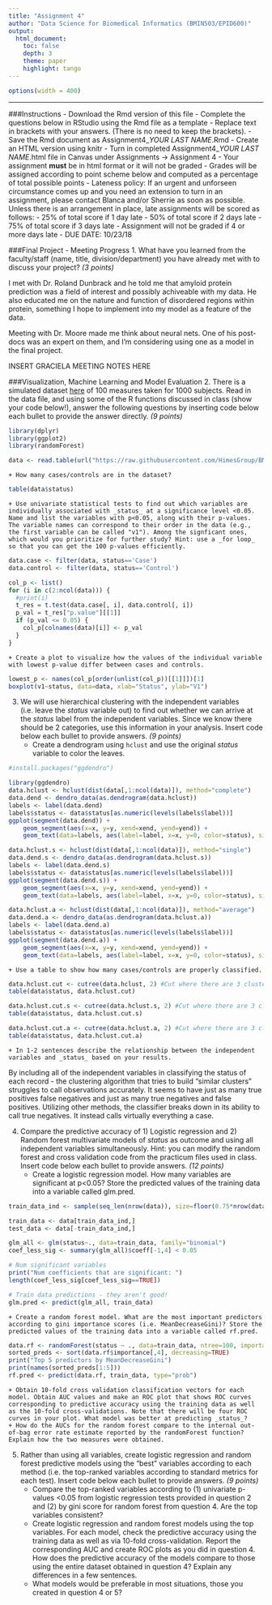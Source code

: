 ```yaml
---
title: "Assignment 4"
author: "Data Science for Biomedical Informatics (BMIN503/EPID600)"
output:
  html_document:
    toc: false 
    depth: 3 
    theme: paper 
    highlight: tango
---
```


```r
options(width = 400)
```   

***

###Instructions
- Download the Rmd version of this file
- Complete the questions below in RStudio using the Rmd file as a template 
- Replace text in brackets with your answers. (There is no need to keep the brackets).
- Save the Rmd document as Assignment4_*YOUR LAST NAME*.Rmd
- Create an HTML version using knitr
- Turn in completed Assignment4_*YOUR LAST NAME*.html file in Canvas under Assignments -> Assignment 4
- Your assignment **must** be in html format or it will not be graded
- Grades will be assigned according to point scheme below and computed as a percentage of total possible points
- Lateness policy: If an urgent and unforseen circumstance comes up and you need an extension to turn in an assignment, please contact Blanca and/or Sherrie as soon as possible. Unless there is an arrangement in place, late assignments will be scored as follows: 
    - 25% of total score if 1 day late
    - 50% of total score if 2 days late
    - 75%  of total score if 3 days late
    - Assignment will not be graded if 4 or more days late
- DUE DATE: 10/23/18


###Final Project - Meeting Progress
1. What have you learned from the faculty/staff (name, title, division/department) you have already met with to discuss your project? *(3 points)*

I met with Dr. Roland Dunbrack and he told me that amyloid protein prediction was a field of interest and possibly achiveable with my data. He also educated me on the nature and function of disordered regions within protein, something I hope to implement into my model as a feature of the data.

Meeting with Dr. Moore made me think about neural nets. One of his post-docs was an expert on them, and I'm considering using one as a model in the final project.

INSERT GRACIELA MEETING NOTES HERE

###Visualization, Machine Learning and Model Evaluation
2. There is a simulated dataset [here](https://raw.githubusercontent.com/HimesGroup/BMIN503/master/DataFiles/assignment4_data.txt) of 100 measures taken for 1000 subjects. Read in the data file, and using some of the R functions discussed in class (show your code below!), answer the following questions by inserting code below each bullet to provide the answer directly. *(9 points)*

```r
library(dplyr)
library(ggplot2)
library(randomForest)

data <- read.table(url("https://raw.githubusercontent.com/HimesGroup/BMIN503/master/DataFiles/assignment4_data.txt"), header = TRUE)
```

    + How many cases/controls are in the dataset?
    
```r
table(data$status)
```
    
    + Use univariate statistical tests to find out which variables are individually associated with _status_ at a significance level <0.05. Name and list the variables with p<0.05, along with their p-values. The variable names can correspond to their order in the data (e.g., the first variable can be called "v1"). Among the signficant ones, which would you prioritize for further study? Hint: use a _for loop_ so that you can get the 100 p-values efficiently. 
    
```r
data.case <- filter(data, status=='Case')
data.control <- filter(data, status=='Control')

col_p <- list()
for (i in c(2:ncol(data))) {
  #print(i)  
  t_res = t.test(data.case[, i], data.control[, i])
  p_val = t_res["p.value"][[1]]
  if (p_val <= 0.05) {
    col_p[colnames(data)[i]] <- p_val
  }
}
```
    
    + Create a plot to visualize how the values of the individual variable with lowest p-value differ between cases and controls.

```r
lowest_p <- names(col_p[order(unlist(col_p))[[1]]])[1]
boxplot(v1~status, data=data, xlab="Status", ylab="V1")
```

3. We will use hierarchical clustering with the independent variables (i.e. leave the _status_ variable out) to find out whether we can arrive at the _status_ label from the independent variables. Since we know there should be 2 categories, use this information in your analysis. Insert code below each bullet to provide answers. *(9 points)*
    + Create a dendrogram using `hclust` and use the original _status_ variable to color the leaves.
    
```r
#install.packages("ggdendro")

library(ggdendro)
data.hclust <- hclust(dist(data[,1:ncol(data)]), method="complete") 
data.dend <- dendro_data(as.dendrogram(data.hclust))
labels <- label(data.dend)
labels$status <- data$status[as.numeric(levels(labels$label))]
ggplot(segment(data.dend)) +
    geom_segment(aes(x=x, y=y, xend=xend, yend=yend)) +
    geom_text(data=labels, aes(label=label, x=x, y=0, color=status), size=4)

data.hclust.s <- hclust(dist(data[,1:ncol(data)]), method="single") 
data.dend.s <- dendro_data(as.dendrogram(data.hclust.s))
labels <- label(data.dend.s)
labels$status <- data$status[as.numeric(levels(labels$label))]
ggplot(segment(data.dend.s)) +
    geom_segment(aes(x=x, y=y, xend=xend, yend=yend)) +
    geom_text(data=labels, aes(label=label, x=x, y=0, color=status), size=4)

data.hclust.a <- hclust(dist(data[,1:ncol(data)]), method="average") 
data.dend.a <- dendro_data(as.dendrogram(data.hclust.a))
labels <- label(data.dend.a)
labels$status <- data$status[as.numeric(levels(labels$label))]
ggplot(segment(data.dend.a)) +
    geom_segment(aes(x=x, y=y, xend=xend, yend=yend)) +
    geom_text(data=labels, aes(label=label, x=x, y=0, color=status), size=4)
```

    + Use a table to show how many cases/controls are properly classified.

```r
data.hclust.cut <- cutree(data.hclust, 2) #Cut where there are 3 clusters
table(data$status, data.hclust.cut)

data.hclust.cut.s <- cutree(data.hclust.s, 2) #Cut where there are 3 clusters
table(data$status, data.hclust.cut.s)

data.hclust.cut.a <- cutree(data.hclust.a, 2) #Cut where there are 3 clusters
table(data$status, data.hclust.cut.a)
```
    
    + In 1-2 sentences describe the relationship between the independent variables and _status_ based on your results.
    
By including all of the independent variables in classifying the status of each record - the clustering algorithm that tries to build "similar clusters" struggles to call observations accurately. It seems to have just as many true positives false negatives and just as many true negatives and false positives. Utilizing other methods, the classifier breaks down in its ability to call true negatives. It instead calls virtually everything a case.

4. Compare the predictive accuracy of 1) Logistic regression and 2) Random forest multivariate models of _status_ as outcome and using all independent variables simultaneously. Hint: you can modify the random forest and cross validation code from the practicum files used in class. Insert code below each bullet to provide answers. *(12 points)*
    + Create a logistic regression model. How many variables are significant at p<0.05? Store the predicted values of the training data into a variable called glm.pred.
    
```r
train_data_ind <- sample(seq_len(nrow(data)), size=floor(0.75*nrow(data)))

train_data <- data[train_data_ind,]
test_data <- data[-train_data_ind,]

glm_all <- glm(status~., data=train_data, family="binomial")
coef_less_sig <- summary(glm_all)$coeff[-1,4] < 0.05

# Num significant variables
print("Num coefficients that are significant: ")
length(coef_less_sig[coef_less_sig==TRUE])

# Train data predictions - they aren't good!
glm.pred <- predict(glm_all, train_data)
```
    
    + Create a random forest model. What are the most important predictors according to gini importance scores (i.e. MeanDecreaseGini)? Store the predicted values of the training data into a variable called rf.pred.
    
```r
data.rf <- randomForest(status ~ ., data=train_data, ntree=100, importance=TRUE)
sorted_preds <- sort(data.rf$importance[,4], decreasing=TRUE)
print("Top 5 predictors by MeanDecreaseGini")
print(names(sorted_preds[1:5]))
rf.pred <- predict(data.rf, train_data, type="prob")
```
    
    + Obtain 10-fold cross validation classification vectors for each model. Obtain AUC values and make an ROC plot that shows ROC curves corresponding to predictive accuracy using the training data as well as the 10-fold cross-validations. Note that there will be four ROC curves in your plot. What model was better at predicting _status_?
    + How do the AUCs for the random forest compare to the internal out-of-bag error rate estimate reported by the randomForest function? Explain how the two measures were obtained.

5. Rather than using all variables, create logistic regression and random forest predictive models using the "best" variables according to each method (i.e. the top-ranked variables according to standard metrics for each test). Insert code below each bullet to provide answers. *(9 points)* 
    + Compare the top-ranked variables according to (1) univariate p-values <0.05 from logistic regression tests provided in question 2 and (2) by gini score for random forest from question 4. Are the top variables consistent?
    + Create logistic regression and random forest models using the top variables. For each model, check the predictive accuracy using the training data as well as via 10-fold cross-validation. Report the corresponding AUC and create ROC plots as you did in question 4. How does the predictive accuracy of the models compare to those using the entire dataset obtained in question 4? Explain any differences in a few sentences.
    + What models would be preferable in most situations, those you created in question 4 or 5?

